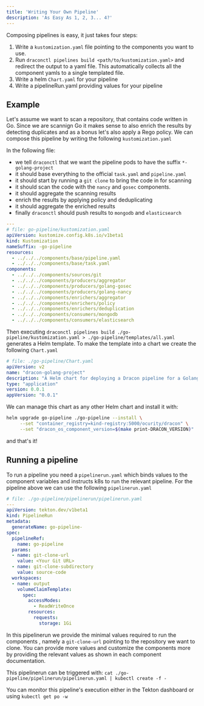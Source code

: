 ```yaml
---
title: 'Writing Your Own Pipeline'
description: 'As Easy As 1, 2, 3... 4?'
---
```


 

Composing pipelines is easy, it just takes four steps:

1. Write a `kustomization.yaml` file pointing to the components you want to use.
2. Run `draconctl pipelines build <path/to/kustomization.yaml>` and redirect the
   output to a yaml file. This automatically collects all the component yamls to
   a single templated file.
3. Write a helm `Chart.yaml` for your pipeline
4. Write a pipelineRun.yaml providing values for your pipeline

## Example

Let's assume we want to scan a repository, that contains code written in Go.
Since we are scannign Go it makes sense to also enrich the results by detecting
duplicates and as a bonus let's also apply a Rego policy.
We can compose this pipeline by writing the following `kustomization.yaml`

In the following file:

* we tell `draconctl` that we want the pipeline pods to have the suffix
  `*-golang-project`
* it should base everything to the official `task.yaml` and `pipeline.yaml`
* it should start by running a `git clone` to bring the code in for scanning
* it should scan the code with the `nancy` and `gosec` components.
* it should aggregate the scanning results
* enrich the results by applying policy and deduplicating
* it should aggregate the enriched results
* finally `draconctl` should push results to `mongodb` and `elasticsearch`

```yaml
---
# file: go-pipeline/kustomization.yaml
apiVersion: kustomize.config.k8s.io/v1beta1
kind: Kustomization
nameSuffix: -go-pipeline
resources:
  - ../../../components/base/pipeline.yaml
  - ../../../components/base/task.yaml
components:
  - ../../../components/sources/git
  - ../../../components/producers/aggregator
  - ../../../components/producers/golang-gosec
  - ../../../components/producers/golang-nancy
  - ../../../components/enrichers/aggregator
  - ../../../components/enrichers/policy
  - ../../../components/enrichers/deduplication
  - ../../../components/consumers/mongodb
  - ../../../components/consumers/elasticsearch

```

Then executing `draconctl pipelines build ./go-pipeline/kustomization.yaml > ./go-pipeline/templates/all.yaml`
generates a Helm template.
To make the template into a chart we create the following `Chart.yaml`

```yaml
# file: ./go-pipeline/Chart.yaml
apiVersion: v2
name: "dracon-golang-project"
description: "A Helm chart for deploying a Dracon pipeline for a Golang project."
type: "application"
version: 0.0.1
appVersion: "0.0.1"
```

We can manage this chart as any other Helm chart and install it with:

```bash
helm upgrade go-pipeline ./go-pipeline --install \
     --set "container_registry=kind-registry:5000/ocurity/dracon" \
     --set "dracon_os_component_version=$(make print-DRACON_VERSION)"
```

and that's it!

## Running a pipeline

To run a pipeline you need a `pipelinerun.yaml` which binds values to the
component variables and instructs k8s to run the relevant pipeline.
For the pipeline above we can use the following `pipelinerun.yaml`

```yaml
# file: ./go-pipeline/pipelinerun/pipelinerun.yaml
---
apiVersion: tekton.dev/v1beta1
kind: PipelineRun
metadata:
  generateName: go-pipeline-
spec:
  pipelineRef:
    name: go-pipeline
  params:
  - name: git-clone-url
    value: <Your Git URL>
  - name: git-clone-subdirectory
    value: source-code
  workspaces:
  - name: output
    volumeClaimTemplate:
      spec:
        accessModes:
          - ReadWriteOnce
        resources:
          requests:
            storage: 1Gi
```

In this pipelinerun we provide the minimal values required to run the components
, namely a `git-clone-url` pointing to the repository we want to clone.
You can provide more values and customize the components more by providing the
relevant values as shown in each component documentation.

This pipelinerun can be triggered with:
`cat ./go-pipeline/pipelinerun/pipelinerun.yaml | kubectl create -f -`

You can monitor this pipeline's execution either in the Tekton dashboard or
using `kubectl get po -w`
